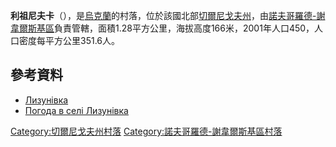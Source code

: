 {{coord|52|4|28|N|32|55|26|E|scale:100000|display=title}}

'''利祖尼夫卡'''（{{lang-uk|Лизунівка}}），是[[烏克蘭|烏克蘭]]的村落，位於該國北部[[切爾尼戈夫州|切爾尼戈夫州]]，由[[諾夫哥羅德-謝韋爾斯基區|諾夫哥羅德-謝韋爾斯基區]]負責管轄，面積1.28平方公里，海拔高度166米，2001年人口450，人口密度每平方公里351.6人。

==參考資料==
* [http://w1.c1.rada.gov.ua/pls/z7502/A005?rdat1=28.03.2014&rf7571=40705 Лизунівка]{{dead link|date=2017年11月 |bot=InternetArchiveBot |fix-attempted=yes }}
* [http://weather.in.ua/ua/chernigovskaja/13968 Погода в селі Лизунівка] {{Wayback|url=http://weather.in.ua/ua/chernigovskaja/13968 |date=20111220114201 }}

[[Category:切爾尼戈夫州村落|Category:切爾尼戈夫州村落]]
[[Category:諾夫哥羅德-謝韋爾斯基區村落|Category:諾夫哥羅德-謝韋爾斯基區村落]]


{{Chernihiv-geo-stub}}